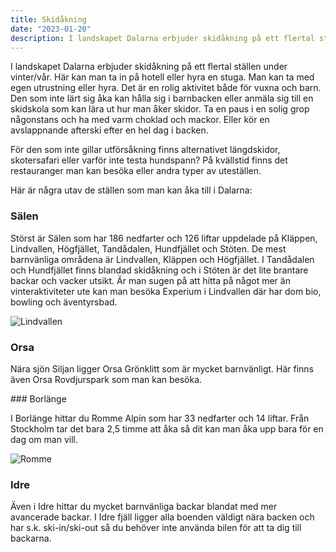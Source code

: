 ```yaml
---
title: Skidåkning
date: "2023-01-20"
description: I landskapet Dalarna erbjuder skidåkning på ett flertal ställen under vinter/vår. Här kan man ta in på hotell eller hyra en stuga.
---
```


<p>I landskapet Dalarna erbjuder skidåkning på ett flertal ställen under vinter/vår. 
    Här kan man ta in på hotell eller hyra en stuga. Man kan ta med egen utrustning eller hyra. 
    Det är en rolig aktivitet både för vuxna och barn. Den som inte lärt sig åka kan hålla sig i barnbacken eller anmäla sig till en skidskola som kan lära ut hur man åker skidor. 
    Ta en paus i en solig grop någonstans och ha med varm choklad och mackor. 
    Eller kör en avslappnande afterski efter en hel dag i backen. </p>

<p>För den som inte gillar utförsåkning finns alternativet längdskidor, skotersafari eller varför inte testa hundspann? På kvällstid finns det restauranger man kan besöka eller andra typer av uteställen.</p>

<p>Här är några utav de ställen som man kan åka till i Dalarna:</p>

### Sälen
<p>Störst är Sälen som har 186 nedfarter och 126 liftar uppdelade på Kläppen, Lindvallen, Högfjället, Tandådalen, Hundfjället och Stöten. De mest barnvänliga områdena är Lindvallen, Kläppen och Högfjället. 
    I Tandådalen och Hundfjället finns blandad skidåkning och i Stöten är det lite brantare backar och vacker utsikt. Är man sugen på att hitta på något mer än vinteraktiviteter ute kan man besöka Experium i Lindvallen där har dom bio, bowling och äventyrsbad.</p>

![Lindvallen](./lindvallen.jpg)

### Orsa
<p>Nära sjön Siljan ligger Orsa Grönklitt som är mycket barnvänligt. Här finns även Orsa Rovdjurspark som man kan besöka.</p>
### Borlänge
<p>I Borlänge hittar du Romme Alpin som har 33 nedfarter och 14 liftar. Från Stockholm tar det bara 2,5 timme att åka så dit kan man åka upp bara för en dag om man vill.</p>

![Romme](./romme.jpg)
### Idre
<p>Även i Idre hittar du mycket barnvänliga backar blandat med mer avancerade backar. I Idre fjäll ligger alla boenden väldigt nära backen och har s.k.  ski-in/ski-out så du behöver inte använda bilen för att ta dig till backarna.</p>